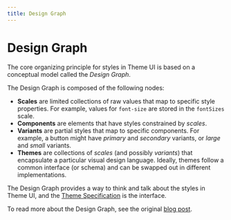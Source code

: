 ```yaml
---
title: Design Graph
---
```


# Design Graph

The core organizing principle for styles in Theme UI is based
on a conceptual model called the *Design Graph*.

The Design Graph is composed of the following nodes:

- **Scales** are limited collections of raw values that map to specific style properties.
  For example, values for `font-size` are stored in the `fontSizes` scale.
- **Components** are elements that have styles constrained by *scales*.
- **Variants** are partial styles that map to specific components.
  For example, a button might have *primary* and *secondary* variants, or *large* and *small* variants.
- **Themes** are collections of *scales* (and possibly *variants*) that encapsulate a particular visual design language.
  Ideally, themes follow a common interface (or schema) and can be swapped out in different implementations.

The Design Graph provides a way to think and talk about the styles in Theme UI, and the [Theme Specification][] is the interface.

To read more about the Design Graph, see the original [blog post][].


[blog post]: https://jxnblk.com/blog/design-graph
[theme specification]: /theme-spec
